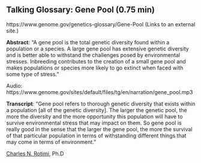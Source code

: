 ## Talking Glossary: Gene Pool (0.75 min)

https://www.genome.gov/genetics-glossary/Gene-Pool (Links to an external site.)

**Abstract**: "A gene pool is the total genetic diversity found within a population or a species. A large gene pool has extensive genetic diversity and is better able to withstand the challenges posed by environmental stresses. Inbreeding contributes to the creation of a small gene pool and makes populations or species more likely to go extinct when faced with some type of stress."

 

Audio: https://www.genome.gov/sites/default/files/tg/en/narration/gene_pool.mp3


**Transcript**: "Gene pool refers to thorough genetic diversity that exists within a population [all of the genetic diversity]. The larger the genetic pool, the more the diversity and the more opportunity this population will have to survive environmental stress that may impact on them. So gene pool is really good in the sense that the larger the gene pool, the more the survival of that particular population in terms of withstanding different things that may come in terms of environment."

[Charles N. Rotimi](https://www.genome.gov/staff/Charles-N-Rotimi-PhD), Ph.D
